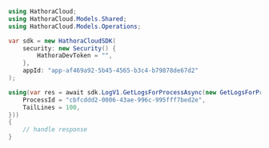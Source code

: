 ```csharp GetLogsForProcess.cs
using HathoraCloud;
using HathoraCloud.Models.Shared;
using HathoraCloud.Models.Operations;

var sdk = new HathoraCloudSDK(
    security: new Security() {
        HathoraDevToken = "",
    },
    appId: "app-af469a92-5b45-4565-b3c4-b79878de67d2"
);

using(var res = await sdk.LogV1.GetLogsForProcessAsync(new GetLogsForProcessRequest() {
    ProcessId = "cbfcddd2-0006-43ae-996c-995fff7bed2e",
    TailLines = 100,
}))
{
    // handle response
}
```
